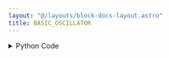 ```yaml
---
layout: "@/layouts/block-docs-layout.astro"
title: BASIC_OSCILLATOR
---
```



<PythonDocsDisplay docstring={docstring} />

<details>
<summary>Python Code</summary>
```python
import numpy as np
from flojoy import flojoy, OrderedPair
from scipy import signal
from typing import Literal


@flojoy
def BASIC_OSCILLATOR(
    sample_rate: int = 100,
    time: int = 10,
    waveform: Literal["sine", "square", "triangle", "sawtooth"] = "sine",
    amplitude: float = 1,
    frequency: float = 1,
    offset: float = 0,
    phase: float = 0,
) -> OrderedPair:
    """The BASIC_OSCILLATOR node is a combination of the LINSPACE and SINE nodes.

    It offers a more straightforward way to generate signals, with sample rate and the time in seconds as parameters, along with all the parameters in the SINE node.

    Parameters
    ----------
    sample_rate : float
        The number of samples that are taken in a second.
    time : float
        The total amount of time of the signal.
    waveform : select
        The waveform type of the wave.
    amplitude : float
        The amplitude of the wave.
    frequency : float
        The wave frequency in radians/2pi.
    offset : float
        The y axis offset of the function.
    phase : float
        The x axis offset of the function.

    Returns
    -------
    OrderedPair
        x: time domain
        y: generated signal
    """

    samples = sample_rate * time
    x = np.linspace(0, time, samples)

    if waveform == "sine":
        y = offset + amplitude * np.sin(2 * np.pi * frequency * x + phase)
    elif waveform == "square":
        y = offset + amplitude * signal.square(2 * np.pi * frequency * x + phase)
    elif waveform == "triangle":
        y = offset + amplitude * signal.sawtooth(2 * np.pi * frequency * x + phase, 0.5)
    else:  # Sawtooth
        y = offset + amplitude * signal.sawtooth(2 * np.pi * frequency * x + phase)

    return OrderedPair(x=x, y=y)

```
[Find this Flojoy Block on GitHub](https://github.com/flojoy-ai/blocks/blob/main/blocks/GENERATORS/SIMULATIONS/BASIC_OSCILLATOR/BASIC_OSCILLATOR.py)
</details>

## Example

<AppDisplay app={app} blockName="BASIC_OSCILLATOR" client:visible />
